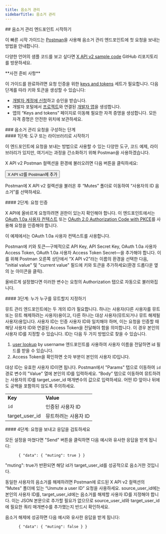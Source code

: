 ```yaml
---
title: 음소거 관리
sidebarTitle: 음소거 관리
---
```



<div id="getting-started-with-the-manage-mutes-endpoints">
  ## 음소거 관리 엔드포인트 시작하기
</div>

이 빠른 시작 가이드는 [Postman](/ko/tutorials/postman-getting-started)을 사용해 음소거 관리 엔드포인트에 첫 요청을 보내는 방법을 안내합니다.

다양한 언어의 샘플 코드를 보고 싶다면 [X API v2 sample code](https://github.com/xdevplatform/Twitter-API-v2-sample-code) GitHub 리포지토리를 방문하세요.

<Note>
  **사전 준비 사항**

  이 가이드를 완료하려면 요청 인증을 위한 [keys and tokens](/ko/resources/fundamentals/authentication) 세트가 필요합니다. 다음 단계를 따라 키와 토큰을 생성할 수 있습니다:

  - [개발자 계정에 신청](https://developer.x.com/en/apply-for-access)하고 승인을 받습니다.
  - 개발자 포털에서 [프로젝트](/ko/resources/fundamentals/projects)와 연결된 [개발자 앱](/ko/resources/fundamentals/developer-apps)을 생성합니다.
  - 앱의 “Keys and tokens” 페이지로 이동해 필요한 자격 증명을 생성합니다. 모든 자격 증명은 안전한 위치에 보관하세요.
</Note>

<div id="steps-to-build-a-manage-mutes-request">
  ### 음소거 관리 요청을 구성하는 단계
</div>

<div id="step-one-start-with-a-tool-or-library">
  #### 1단계: 도구 또는 라이브러리로 시작하기
</div>

이 엔드포인트에 요청을 보내는 방법으로 사용할 수 있는 다양한 도구, 코드 예제, 라이브러리가 있지만, 여기서는 과정을 간소화하기 위해 Postman을 사용하겠습니다.

X API v2 Postman 컬렉션을 환경에 불러오려면 다음 버튼을 클릭하세요:

<Button href="https://app.getpostman.com/run-collection/9956214-784efcda-ed4c-4491-a4c0-a26470a67400">
  X API v2를 Postman에 추가
</Button>

Postman에 X API v2 컬렉션을 불러온 후 “Mutes” 폴더로 이동하여 “사용자의 ID 음소거”를 선택하세요.
 

<div id="step-two-authenticate-your-request">
  #### 2단계: 요청 인증
</div>

X API에 올바르게 요청하려면 권한이 있는지 확인해야 합니다. 이 엔드포인트에서는 [OAuth 1.0a 사용자 컨텍스트](/ko/resources/fundamentals/authentication) 또는 [OAuth 2.0 Authorization Code with PKCE](ko/resources/fundamentals/authentication#oauth-2-0-authorization-code-flow-with-pkce-2)를 사용해 요청을 인증해야 합니다.

이 예제에서는 OAuth 1.0a 사용자 컨텍스트를 사용합니다.

Postman에 키와 토큰—구체적으로 API Key, API Secret Key, OAuth 1.0a 사용자 Access Token, OAuth 1.0a 사용자 Access Token Secret—을 추가해야 합니다. 이를 위해 Postman 오른쪽 상단에서 “X API v2”라는 이름의 환경을 선택한 다음, "initial value" 및 "current value" 필드에 키와 토큰을 추가하세요(환경 드롭다운 옆의 눈 아이콘을 클릭).

올바르게 설정했다면 이러한 변수는 요청의 Authorization 탭으로 자동으로 불러와집니다.
 

<div id="step-three-specify-who-is-going-to-mute-whom">
  #### 3단계: 누가 누구를 뮤트할지 지정하기
</div>

뮤트 관리 엔드포인트에는 두 개의 ID가 필요합니다. 하나는 사용자(다른 사용자를 뮤트 또는 뮤트 해제하려는 사용자)용이고, 다른 하나는 대상 사용자(뮤트되거나 뮤트 해제될 사용자)용입니다. 사용자 ID는 인증 사용자 ID와 일치해야 하며, 이는 요청을 인증할 때 해당 사용자 ID와 연결된 Access Token을 전달해야 함을 의미합니다. 이 경우 본인의 사용자 ID를 지정할 수 있습니다. ID는 다음 두 가지 방법으로 찾을 수 있습니다.

1. [user lookup](/ko/x-api/users/lookup/introduction) by username 엔드포인트를 사용하여 사용자 이름을 전달하면 id 필드를 받을 수 있습니다.
2. Access Token을 확인하면 숫자 부분이 본인의 사용자 ID입니다.

대상 ID는 유효한 사용자 ID이면 됩니다. Postman에서 "Params" 탭으로 이동하여 `id` 경로 변수의 "Value" 열에 본인의 ID를 입력하세요. “Body” 탭으로 이동하여 뮤트하려는 사용자의 ID를 target\_user\_id 매개변수의 값으로 입력하세요. 어떤 ID 앞이나 뒤에도 공백을 포함하지 않도록 주의하세요.

|     |     |
| :--- | :--- |
| **Key** | **Value** |
| `id` | 인증된 사용자 ID |
| target\_user\_id | 뮤트하려는 사용자 ID |

<div id="step-four-make-your-request-and-review-your-response">
  #### 4단계: 요청을 보내고 응답을 검토하세요
</div>

모든 설정을 마쳤다면 "Send" 버튼을 클릭하면 다음 예시와 유사한 응답을 받게 됩니다:

```
      { "data": { "muting": true } }
```

"muting": true가 반환되면 해당 id가 target\_user\_id를 성공적으로 음소거한 것입니다.

동일한 사용자의 음소거를 해제하려면 Postman에 로드된 X API v2 컬렉션의 “Mutes” 폴더에 있는 “Unmute a user ID” 요청을 사용하세요. source\_user\_id에는 본인의 사용자 ID를, target\_user\_id에는 음소거를 해제할 사용자 ID를 지정해야 합니다. 이는 JSON 본문으로 추가할 필요가 없으므로 source\_user\_id와 target\_user\_id에 필요한 쿼리 매개변수를 추가했는지 반드시 확인하세요.

음소거 해제에 성공하면 다음 예시와 유사한 응답을 받게 됩니다:

```
      { "data": { "muting": false } }
```